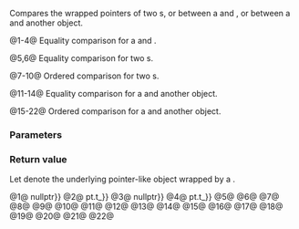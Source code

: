{{title|1=operator==,!=,&lt;,&lt;=,&gt;,&gt;=&lt;small&gt;(std::experimental::propagate_const)&lt;/small&gt;}}
{{cpp/experimental/lib extensions 2/propagate_const/navbar}}

{{dcl begin}}
{{dcl|since=libfund_ts_2|num=1|1=
template&lt; class T &gt;
constexpr bool operator==( const propagate_const&lt;T&gt;&amp; pt, nullptr_t );
}}
{{dcl|since=libfund_ts_2|num=2|1=
template&lt; class T &gt;
constexpr bool operator==( nullptr_t, const propagate_const&lt;T&gt;&amp; pt );
}}
{{dcl|since=libfund_ts_2|num=3|1=
template&lt; class T &gt;
constexpr bool operator!=( const propagate_const&lt;T&gt;&amp; pt, nullptr_t );
}}
{{dcl|since=libfund_ts_2|num=4|1=
template&lt; class T &gt;
constexpr bool operator!=( nullptr_t, const propagate_const&lt;T&gt;&amp; pt );
}}
{{dcl|since=libfund_ts_2|num=5|1=
template&lt; class T, class U &gt;
constexpr bool operator==( const propagate_const&lt;T&gt;&amp; pt, const propagate_const&lt;U&gt;&amp; pu );
}}
{{dcl|since=libfund_ts_2|num=6|1=
template&lt; class T, class U &gt;
constexpr bool operator!=( const propagate_const&lt;T&gt;&amp; pt, const propagate_const&lt;U&gt;&amp; pu );
}}
{{dcl|since=libfund_ts_2|num=7|1=
template&lt; class T, class U &gt;
constexpr bool operator&lt;( const propagate_const&lt;T&gt;&amp; pt, const propagate_const&lt;U&gt;&amp; pu );
}}
{{dcl|since=libfund_ts_2|num=8|1=
template&lt; class T, class U &gt;
constexpr bool operator&gt;( const propagate_const&lt;T&gt;&amp; pt, const propagate_const&lt;U&gt;&amp; pu );
}}
{{dcl|since=libfund_ts_2|num=9|1=
template&lt; class T, class U &gt;
constexpr bool operator&lt;=( const propagate_const&lt;T&gt;&amp; pt, const propagate_const&lt;U&gt;&amp; pu );
}}
{{dcl|since=libfund_ts_2|num=10|1=
template&lt; class T, class U &gt;
constexpr bool operator&gt;=( const propagate_const&lt;T&gt;&amp; pt, const propagate_const&lt;U&gt;&amp; pu );
}}
{{dcl|since=libfund_ts_2|num=11|1=
template&lt; class T, class U &gt;
constexpr bool operator==( const propagate_const&lt;T&gt;&amp; pt, const U&amp; u );
}}
{{dcl|since=libfund_ts_2|num=12|1=
template&lt; class T, class U &gt;
constexpr bool operator!=( const propagate_const&lt;T&gt;&amp; pt, const U&amp; u );
}}
{{dcl|since=libfund_ts_2|num=13|1=
template&lt; class T, class U &gt;
constexpr bool operator==( const T&amp; t, const propagate_const&lt;U&gt;&amp; pu );
}}
{{dcl|since=libfund_ts_2|num=14|1=
template&lt; class T, class U &gt;
constexpr bool operator!=( const T&amp; t, const propagate_const&lt;U&gt;&amp; pu );
}}
{{dcl|since=libfund_ts_2|num=15|1=
template&lt; class T, class U &gt;
constexpr bool operator&lt;( const propagate_const&lt;T&gt;&amp; pt, const U&amp; u );
}}
{{dcl|since=libfund_ts_2|num=16|1=
template&lt; class T, class U &gt;
constexpr bool operator&gt;( const propagate_const&lt;T&gt;&amp; pt, const U&amp; u );
}}
{{dcl|since=libfund_ts_2|num=17|1=
template&lt; class T, class U &gt;
constexpr bool operator&lt;=( const propagate_const&lt;T&gt;&amp; pt, const U&amp; u );
}}
{{dcl|since=libfund_ts_2|num=18|1=
template&lt; class T, class U &gt;
constexpr bool operator&gt;=( const propagate_const&lt;T&gt;&amp; pt, const U&amp; u );
}}
{{dcl|since=libfund_ts_2|num=19|1=
template&lt; class T, class U &gt;
constexpr bool operator&lt;( const T&amp; t, const propagate_const&lt;U&gt;&amp; pu );
}}
{{dcl|since=libfund_ts_2|num=20|1=
template&lt; class T, class U &gt;
constexpr bool operator&gt;( const T&amp; t, const propagate_const&lt;U&gt;&amp; pu );
}}
{{dcl|since=libfund_ts_2|num=21|1=
template&lt; class T, class U &gt;
constexpr bool operator&lt;=( const T&amp; t, const propagate_const&lt;U&gt;&amp; pu );
}}
{{dcl|since=libfund_ts_2|num=22|1=
template&lt; class T, class U &gt;
constexpr bool operator&gt;=( const T&amp; t, const propagate_const&lt;U&gt;&amp; pu );
}}
{{dcl end}}

Compares the wrapped pointers of two {{tt|propagate_const}}s, or between a {{tt|propagate_const}} and {{c|nullptr}}, or between a {{tt|propagate_const}} and another object.

@1-4@ Equality comparison for a {{tt|propagate_const}} and {{c|nullptr}}.

@5,6@ Equality comparison for two {{tt|propagate_const}}s.

@7-10@ Ordered comparison for two {{tt|propagate_const}}s.

@11-14@ Equality comparison for a {{tt|propagate_const}} and another object.

@15-22@ Ordered comparison for a {{tt|propagate_const}} and another object.

===Parameters===
{{par begin}}
{{par|pt, pu|{{tt|propagate_const}}s to compare}}
{{par|t, u|other objects to compare}}
{{par end}} 

===Return value===
Let {{tt|t_}} denote the underlying pointer-like object wrapped by a {{tt|propagate_const}}.

@1@ {{c|pt.t_ {{==}} nullptr}}
@2@ {{c|nullptr {{==}} pt.t_}}
@3@ {{c|pt.t_ !{{=}} nullptr}}
@4@ {{c|nullptr !{{=}} pt.t_}}
@5@ {{c|1=pt.t_ == pu.t_}}
@6@ {{c|1=pt.t_ != pu.t_}}
@7@ {{c|1=pt.t_ &lt; pu.t_}}
@8@ {{c|1=pt.t_ &gt; pu.t_}}
@9@ {{c|1=pt.t_ &lt;= pu.t_}}
@10@ {{c|1=pt.t_ &gt;= pu.t_}}
@11@ {{c|1=pt.t_ == u}}
@12@ {{c|1=pt.t_ != u}}
@13@ {{c|1=t == pu.t_}}
@14@ {{c|1=t != pu.t_}}
@15@ {{c|1=pt.t_ &lt; u}}
@16@ {{c|1=pt.t_ &gt; u}}
@17@ {{c|1=pt.t_ &lt;= u}}
@18@ {{c|1=pt.t_ &gt;= u}}
@19@ {{c|1=t &lt; pu.t_}}
@20@ {{c|1=t &gt; pu.t_}}
@21@ {{c|1=t &lt;= pu.t_}}
@22@ {{c|1=t &gt;= pu.t_}}

{{langlinks|zh}}